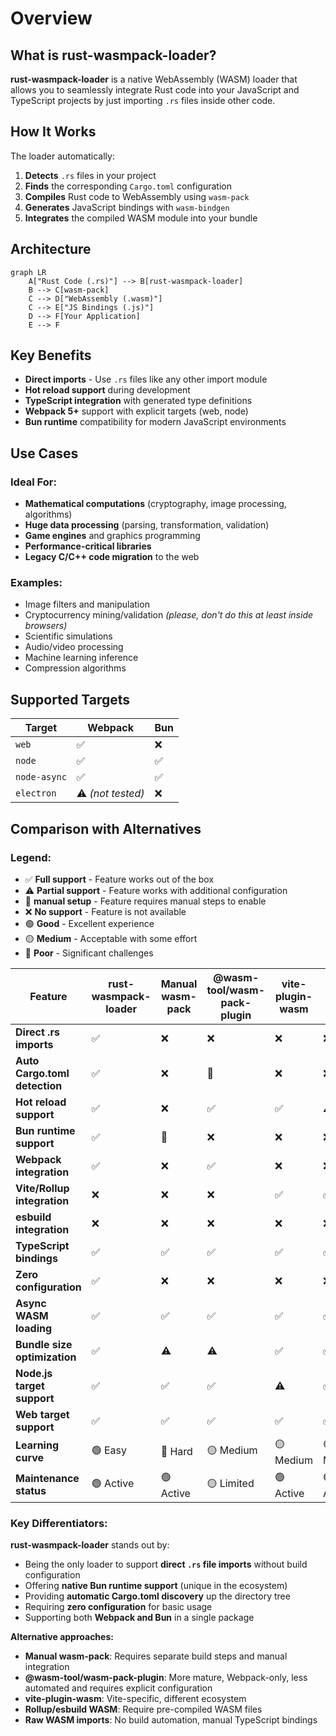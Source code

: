 # Overview

## What is rust-wasmpack-loader?

**rust-wasmpack-loader** is a native WebAssembly (WASM) loader that allows you to seamlessly integrate Rust code into your JavaScript and TypeScript projects by just importing `.rs` files inside other code.

## How It Works

The loader automatically:

1. **Detects** `.rs` files in your project
2. **Finds** the corresponding `Cargo.toml` configuration
3. **Compiles** Rust code to WebAssembly using `wasm-pack`
4. **Generates** JavaScript bindings with `wasm-bindgen`
5. **Integrates** the compiled WASM module into your bundle

## Architecture

```mermaid
graph LR
    A["Rust Code (.rs)"] --> B[rust-wasmpack-loader]
    B --> C[wasm-pack]
    C --> D["WebAssembly (.wasm)"]
    C --> E["JS Bindings (.js)"]
    D --> F[Your Application]
    E --> F
```

## Key Benefits
- **Direct imports** - Use `.rs` files like any other import module
- **Hot reload support** during development
- **TypeScript integration** with generated type definitions
- **Webpack 5+** support with explicit targets (web, node)
- **Bun runtime** compatibility for modern JavaScript environments

## Use Cases

### Ideal For:
- **Mathematical computations** (cryptography, image processing, algorithms)
- **Huge data processing** (parsing, transformation, validation)
- **Game engines** and graphics programming
- **Performance-critical libraries**
- **Legacy C/C++ code migration** to the web

### Examples:
- Image filters and manipulation
- Cryptocurrency mining/validation *(please, don't do this at least inside browsers)*
- Scientific simulations
- Audio/video processing
- Machine learning inference
- Compression algorithms

## Supported Targets

| Target       | Webpack           | Bun |
|--------------|-------------------|-----|
| `web`        | ✅                 | ❌   |
| `node`       | ✅                 | ✅   |
| `node-async` | ✅                 | ✅   |
| `electron`   | ⚠️ *(not tested)* | ❌   |

## Comparison with Alternatives

### Legend:
- ✅ **Full support** - Feature works out of the box
- ⚠️ **Partial support** - Feature works with additional configuration
- 🤚 **manual setup** - Feature requires manual steps to enable
- ❌ **No support** - Feature is not available
- 🟢 **Good** - Excellent experience
- 🟡 **Medium** - Acceptable with some effort
- 🔴 **Poor** - Significant challenges

| Feature                       | rust-wasmpack-loader | Manual wasm-pack | @wasm-tool/wasm-pack-plugin | vite-plugin-wasm | Rollup WASM | esbuild WASM | Raw WASM imports |
|-------------------------------|----------------------|------------------|-----------------------------|------------------|-------------|--------------|------------------|
| **Direct .rs imports**        | ✅                    | ❌                | ❌                           | ❌                | ❌           | ❌            | ❌                |
| **Auto Cargo.toml detection** | ✅                    | ❌                | 🤚                          | ❌                | ❌           | ❌            | ❌                |
| **Hot reload support**        | ✅                    | ❌                | ✅                           | ✅                | ⚠️          | ✅            | ❌                |
| **Bun runtime support**       | ✅                    | 🤚               | ❌                           | ❌                | ❌           | 🤚           | 🤚               |
| **Webpack integration**       | ✅                    | ❌                | ✅                           | ❌                | ❌           | ❌            | ⚠️               |
| **Vite/Rollup integration**   | ❌                    | ❌                | ❌                           | ✅                | ✅           | ❌            | ⚠️               |
| **esbuild integration**       | ❌                    | ❌                | ❌                           | ❌                | ❌           | ✅            | ⚠️               |
| **TypeScript bindings**       | ✅                    | ✅                | ✅                           | ✅                | ✅           | ✅            | ❌                |
| **Zero configuration**        | ✅                    | ❌                | ❌                           | ❌                | ❌           | ❌            | ❌                |
| **Async WASM loading**        | ✅                    | ✅                | ✅                           | ✅                | ✅           | ✅            | ✅                |
| **Bundle size optimization**  | ✅                    | ⚠️               | ⚠️                          | ✅                | ✅           | ✅            | ⚠️               |
| **Node.js target support**    | ✅                    | ✅                | ✅                           | ⚠️               | ✅           | ✅            | ✅                |
| **Web target support**        | ✅                    | ✅                | ✅                           | ✅                | ✅           | ✅            | ✅                |
| **Learning curve**            | 🟢 Easy              | 🔴 Hard          | 🟡 Medium                   | 🟡 Medium        | 🟡 Medium   | 🟡 Medium    | 🔴 Hard          |
| **Maintenance status**        | 🟢 Active            | 🟢 Active        | 🟡 Limited                  | 🟢 Active        | 🟢 Active   | 🟢 Active    | N/A              |

### Key Differentiators:

**rust-wasmpack-loader** stands out by:
- Being the only loader to support **direct `.rs` file imports** without build configuration
- Offering **native Bun runtime support** (unique in the ecosystem)
- Providing **automatic Cargo.toml discovery** up the directory tree
- Requiring **zero configuration** for basic usage
- Supporting both **Webpack and Bun** in a single package

**Alternative approaches:**
- **Manual wasm-pack**: Requires separate build steps and manual integration
- **@wasm-tool/wasm-pack-plugin**: More mature, Webpack-only, less automated and requires explicit configuration
- **vite-plugin-wasm**: Vite-specific, different ecosystem
- **Rollup/esbuild WASM**: Require pre-compiled WASM files
- **Raw WASM imports**: No build automation, manual TypeScript bindings